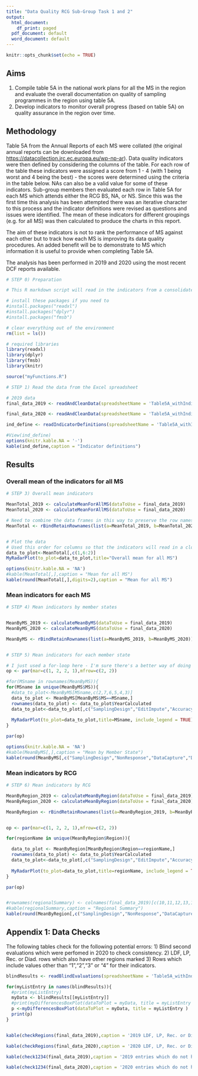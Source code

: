 ```yaml
---
title: "Data Quality RCG Sub-Group Task 1 and 2"
output:
  html_document:
    df_print: paged
  pdf_document: default
  word_document: default
---
```


```r
knitr::opts_chunk$set(echo = TRUE)
```


## Aims

1. Compile table 5A in the national work plans for all the MS in the region and evaluate the overall documentation on quality of sampling programmes in the region using table 5A.
2. Develop indicators to monitor overall progress (based on table 5A) on quality assurance in the region over time.

## Methodology


Table 5A from the Annual Reports of each MS were collated (the original annual reports can be downloaded from <https://datacollection.jrc.ec.europa.eu/wp-np-ar>).  Data quality indicators were then defined by considering the columns of the table.  For each row of the table these indicators were assigned a score from 1 - 4 (with 1 being worst and 4 being the best) - the scores were determined using the criteria in the table below.  NAs can also be a valid value for some of these indicators.  Sub-group members then evaluated each row in Table 5A for each MS which attends either the RCG BS, NA, or NS.  Since this was the first time this analysis has been attempted there was an iterative character to this process and the indicator definitions were revised as questions and issues were identified.  The mean of these indicators for different groupings (e.g. for all MS) was then calculated to produce the charts in this report.

The aim of these indicators is not to rank the performance of MS against each other but to track how each MS is improving its data quality procedures.  An added benefit will be to demonstrate to MS which information it is useful to provide when completing Table 5A.

The analysis has been performed in 2019 and 2020 using the most recent DCF reports available.


```r
# STEP 0) Preparation

# This R markdown script will read in the indicators from a consolidated Table5A and then display the data.

# install these packages if you need to
#install.packages("readxl")
#install.packages("dplyr")
#install.packages("fmsb")

# clear everything out of the environment
rm(list = ls())

# required libraries
library(readxl)
library(dplyr)
library(fmsb)
library(knitr)

source("myFunctions.R")

```

```r

# STEP 1) Read the data from the Excel spreadsheet

# 2019 data 
final_data_2019 <- readAndCleanData(spreadsheetName = 'Table5A_withIndicators_2019.xlsx',yearCalculated = 2019)

final_data_2020 <- readAndCleanData(spreadsheetName = 'Table5A_withIndicators_2020.xlsx',yearCalculated = 2020)


```




```r
ind_define <- readIndicatorDefinitions(spreadsheetName = 'Table5A_withIndicators_2020.xlsx')

#View(ind_define)
options(knitr.kable.NA = '-')
kable(ind_define,caption = "Indicator definitions")

```

## Results

### Overall mean of the indicators for all MS


```r

# STEP 3) Overall mean indicators

MeanTotal_2019 <- calculateMeanForAllMS(dataToUse = final_data_2019)
MeanTotal_2020 <- calculateMeanForAllMS(dataToUse = final_data_2020)

# Need to combine the data frames in this way to preserve the row names (these specify the year)
MeanTotal <- rBindRetainRownames(list(a=MeanTotal_2019, b=MeanTotal_2020))


# Plot the data
# Used this order for columns so that the indicators will read in a clockwise direction
data_to_plot<-MeanTotal[,c(1,6:2)]
MyRadarPlot(to_plot=data_to_plot,title="Overall mean for all MS")

options(knitr.kable.NA = 'NA')
#kable(MeanTotal[,],caption = "Mean for all MS")
kable(round(MeanTotal[,],digits=2),caption = "Mean for all MS")


```

### Mean indicators for each MS

```r

# STEP 4) Mean indicators by member states


MeanByMS_2019 <- calculateMeanByMS(dataToUse = final_data_2019)
MeanByMS_2020 <- calculateMeanByMS(dataToUse = final_data_2020)

MeanByMS <- rBindRetainRownames(list(a=MeanByMS_2019, b=MeanByMS_2020))



```



```r

# STEP 5) Mean indicators for each member state

# I just used a for-loop here - I'm sure there's a better way of doing this using the "apply" family of functions
op <- par(mar=c(1, 2, 2, 1),mfrow=c(2, 2))

#for(MSname in rownames(MeanByMS)){
for(MSname in unique(MeanByMS$MS)){
  #data_to_plot<-MeanByMS[MSname,c(2,7,6,5,4,3)]
  data_to_plot <- MeanByMS[MeanByMS$MS==MSname,]
  rownames(data_to_plot) <- data_to_plot$YearCalculated
  data_to_plot<-data_to_plot[,c("SamplingDesign","EditImpute","AccuracyBias","DataStorage","DataCapture","NonResponse")]
  
  MyRadarPlot(to_plot=data_to_plot,title=MSname, include_legend = TRUE)
}

par(op)

options(knitr.kable.NA = 'NA')
#kable(MeanByMS[,],caption = "Mean by Member State")
kable(round(MeanByMS[,c("SamplingDesign","NonResponse","DataCapture","DataStorage","AccuracyBias","EditImpute")],digits=2),caption = "Mean by Member State")

```

### Mean indicators by RCG



```r

# STEP 6) Mean indicators by RCG

MeanByRegion_2019 <- calculateMeanByRegion(dataToUse = final_data_2019)
MeanByRegion_2020 <- calculateMeanByRegion(dataToUse = final_data_2020)

MeanByRegion <- rBindRetainRownames(list(a=MeanByRegion_2019, b=MeanByRegion_2020))


op <- par(mar=c(1, 2, 2, 1),mfrow=c(2, 2))

for(regionName in unique(MeanByRegion$Region)){

  data_to_plot <- MeanByRegion[MeanByRegion$Region==regionName,]
  rownames(data_to_plot) <- data_to_plot$YearCalculated
  data_to_plot<-data_to_plot[,c("SamplingDesign","EditImpute","AccuracyBias","DataStorage","DataCapture","NonResponse")]
  
  MyRadarPlot(to_plot=data_to_plot,title=regionName, include_legend = TRUE)
}

par(op)


#rownames(regionalSummary) <- colnames(final_data_2019)[c(10,11,12,13,14,15,16)]
#kable(regionalSummary,caption = "Regional Summary")
kable(round(MeanByRegion[,c("SamplingDesign","NonResponse","DataCapture","DataStorage","AccuracyBias","EditImpute")],digits=2),caption = "Regional Summary")


```



## Appendix 1: Data Checks

The following tables check for the following potential errors:
1) Blind second evaluations which were perfomed in 2020 to check consistency.
2) LDF, LP, Rec. or Diad. rows which also have other regions marked
3) Rows which include values other than "1","2","3" or "4" for their indicators.


```r


blindResults <- readBlindEvaluations(spreadsheetName = 'Table5A_withIndicators_2020.xlsx',yearCalculated = 2020)

for(myListEntry in names(blindResults)){
  #print(myListEntry)
  myData <- blindResults[[myListEntry]]
  #print(myDifferencesBoxPlot(dataToPlot = myData, title = myListEntry ))
  p <-myDifferencesBoxPlot(dataToPlot = myData, title = myListEntry )
  print(p)
}


kable(checkRegions(final_data_2019),caption = '2019 LDF, LP, Rec. or Diad. entries which also have other regions marked')

kable(checkRegions(final_data_2020),caption = '2020 LDF, LP, Rec. or Diad. entries which also have other regions marked')

kable(check1234(final_data_2019),caption = '2019 entries which do not have a value of 1,2,3, or 4 for the indicators')

kable(check1234(final_data_2020),caption = '2020 entries which do not have a value of 1,2,3, or 4 for the indicators')

```

